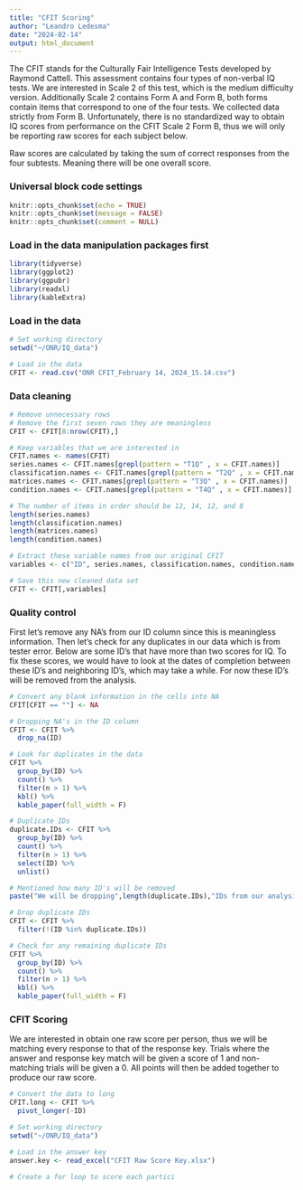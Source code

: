 ```yaml
---
title: "CFIT Scoring"
author: "Leandro Ledesma"
date: "2024-02-14"
output: html_document
---
```



The CFIT stands for the Culturally Fair Intelligence Tests developed by Raymond Cattell. This assessment contains four types of non-verbal IQ tests. We are interested in Scale 2 of this test, which is the medium difficulty version. Additionally Scale 2 contains Form A and Form B, both forms contain items that correspond to one of the four tests. We collected data strictly from Form B. Unfortunately, there is no standardized way to obtain IQ scores from performance on the CFIT Scale 2 Form B, thus we will only be reporting raw scores for each subject below. 

Raw scores are calculated by taking the sum of correct responses from the four subtests. Meaning there will be one overall score. 

### Universal block code settings

```r
knitr::opts_chunk$set(echo = TRUE)
knitr::opts_chunk$set(message = FALSE)
knitr::opts_chunk$set(comment = NULL)

```

### Load in the data manipulation packages first

```r
library(tidyverse)
library(ggplot2)
library(ggpubr)
library(readxl)
library(kableExtra)

```

### Load in the data

```r
# Set working directory
setwd("~/ONR/IQ_data")

# Load in the data
CFIT <- read.csv("ONR CFIT_February 14, 2024_15.14.csv")

```

### Data cleaning

```r
# Remove unnecessary rows 
# Remove the first seven rows they are meaningless
CFIT <- CFIT[8:nrow(CFIT),]

# Keep variables that we are interested in
CFIT.names <- names(CFIT)
series.names <- CFIT.names[grepl(pattern = "T1Q" , x = CFIT.names)]
classification.names <- CFIT.names[grepl(pattern = "T2Q" , x = CFIT.names)]
matrices.names <- CFIT.names[grepl(pattern = "T3Q" , x = CFIT.names)]
condition.names <- CFIT.names[grepl(pattern = "T4Q" , x = CFIT.names)]

# The number of items in order should be 12, 14, 12, and 8
length(series.names)
length(classification.names)
length(matrices.names)
length(condition.names)

# Extract these variable names from our original CFIT
variables <- c("ID", series.names, classification.names, condition.names)

# Save this new cleaned data set
CFIT <- CFIT[,variables]
```


### Quality control

First let's remove any NA's from our ID column since this is meaningless information. Then let's check for any duplicates in our data which is from tester error. Below are some ID's that have more than two scores for IQ. To fix these scores, we would have to look at the dates of completion between these ID's and neighboring ID's, which may take a while. For now these ID's will be removed from the analysis. 

```r
# Convert any blank information in the cells into NA
CFIT[CFIT == ""] <- NA

# Dropping NA's in the ID column
CFIT <- CFIT %>%
  drop_na(ID)

# Look for duplicates in the data
CFIT %>%
  group_by(ID) %>%
  count() %>%
  filter(n > 1) %>%
  kbl() %>%
  kable_paper(full_width = F)

# Duplicate IDs
duplicate.IDs <- CFIT %>%
  group_by(ID) %>%
  count() %>%
  filter(n > 1) %>%
  select(ID) %>%
  unlist()

# Mentioned how many ID's will be removed
paste("We will be dropping",length(duplicate.IDs),"IDs from our analysis.")

# Drop duplicate IDs
CFIT <- CFIT %>%
  filter(!(ID %in% duplicate.IDs))

# Check for any remaining duplicate IDs
CFIT %>%
  group_by(ID) %>%
  count() %>%
  filter(n > 1) %>%
  kbl() %>%
  kable_paper(full_width = F)

```



### CFIT Scoring

We are interested in obtain one raw score per person, thus we will be matching every response to that of the response key. Trials where the answer and response key match will be given a score of 1 and non-matching trials will be given a 0. All points will then be added together to produce our raw score. 

```r
# Convert the data to long
CFIT.long <- CFIT %>%
  pivot_longer(-ID)

# Set working directory
setwd("~/ONR/IQ_data")

# Load in the answer key 
answer.key <- read_excel("CFIT Raw Score Key.xlsx")

# Create a for loop to score each partici

```




